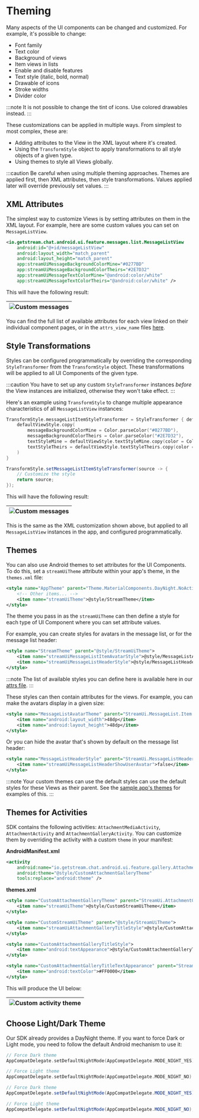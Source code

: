 
# Theming

Many aspects of the UI components can be changed and customized. For example, it's possible to change:

- Font family
- Text color
- Background of views
- Item views in lists
- Enable and disable features
- Text style (italic, bold, normal)
- Drawable of icons
- Stroke widths
- Divider color

:::note
It is not possible to change the tint of icons. Use colored drawables instead.
:::

These customizations can be applied in multiple ways. From simplest to most complex, these are:

- Adding attributes to the View in the XML layout where it's created.
- Using the `TransformStyle` object to apply transformations to all style objects of a given type.
- Using themes to style all Views globally.

:::caution
Be careful when using multiple theming approaches. Themes are applied first, then XML attributes, then style transformations. Values applied later will override previously set values.
:::

## XML Attributes

The simplest way to customize Views is by setting attributes on them in the XML layout. For example, here are some custom values you can set on `MessageListView`.

```xml
<io.getstream.chat.android.ui.feature.messages.list.MessageListView
    android:id="@+id/messageListView"
    android:layout_width="match_parent"
    android:layout_height="match_parent"
    app:streamUiMessageBackgroundColorMine="#0277BD"
    app:streamUiMessageBackgroundColorTheirs="#2E7D32"
    app:streamUiMessageTextColorMine="@android:color/white"
    app:streamUiMessageTextColorTheirs="@android:color/white" />
```

This will have the following result:

|![Custom messages](../../assets/custom_messages.png)|
| --- |

You can find the full list of available attributes for each view linked on their individual component pages, or in the `attrs_view_name` files [here](https://github.com/GetStream/stream-chat-android/tree/main/stream-chat-android-ui-components/src/main/res/values).

## Style Transformations

Styles can be configured programmatically by overriding the corresponding `StyleTransformer` from the `TransformStyle` object. These transformations will be applied to all UI Components of the given type.

:::caution
You have to set up any custom `StyleTransformer` instances *before* the View instances are initialized, otherwise they won't take effect.
:::

Here's an example using `TransformStyle` to change multiple appearance characteristics of all `MessageListView` instances:

<Tabs>
<TabItem value="kotlin" label="Kotlin">

```kotlin
TransformStyle.messageListItemStyleTransformer = StyleTransformer { defaultViewStyle ->
    defaultViewStyle.copy(
        messageBackgroundColorMine = Color.parseColor("#0277BD"),
        messageBackgroundColorTheirs = Color.parseColor("#2E7D32"),
        textStyleMine = defaultViewStyle.textStyleMine.copy(color = Color.WHITE),
        textStyleTheirs = defaultViewStyle.textStyleTheirs.copy(color = Color.WHITE),
    )
}
```
</TabItem>

<TabItem value="java" label="Java">

```java
TransformStyle.setMessageListItemStyleTransformer(source -> {
    // Customize the style
    return source;
});
```
</TabItem>
</Tabs>

This will have the following result:

|![Custom messages](../../assets/custom_messages.png)|
|---|

This is the same as the XML customization shown above, but applied to all `MessageListView` instances in the app, and configured programmatically.

## Themes

You can also use Android themes to set attributes for the UI Components. To do this, set a `streamUiTheme` attribute within your app's theme, in the `themes.xml` file:

```xml
<style name="AppTheme" parent="Theme.MaterialComponents.DayNight.NoActionBar">
    <!-- Other items... -->
    <item name="streamUiTheme">@style/StreamTheme</item>
</style>
```

The theme you pass in as the `streamUiTheme` can then define a style for each type of UI Component where you can set attribute values.

For example, you can create styles for avatars in the message list, or for the message list header:

```xml
<style name="StreamTheme" parent="@style/StreamUiTheme">
    <item name="streamUiMessageListItemAvatarStyle">@style/MessageListAvatarTheme</item>
    <item name="streamUiMessageListHeaderStyle">@style/MessageListHeaderStyle</item>
</style>
```

:::note
The list of available styles you can define here is available here in our [attrs file](https://github.com/GetStream/stream-chat-android/blob/main/stream-chat-android-ui-components/src/main/res/values/attrs.xml).
:::

These styles can then contain attributes for the views. For example, you can make the avatars display in a given size:

```xml
<style name="MessageListAvatarTheme" parent="StreamUi.MessageList.Item.Avatar">
    <item name="android:layout_width">48dp</item>
    <item name="android:layout_height">48dp</item>
</style>
```

Or you can hide the avatar that's shown by default on the message list header:

```xml
<style name="MessageListHeaderStyle" parent="StreamUi.MessageListHeader">
    <item name="streamUiMessageListHeaderShowUserAvatar">false</item>
</style>
```

:::note
Your custom themes can use the default styles can use the default styles for these Views as their parent. See the [sample app's themes](https://github.com/GetStream/stream-chat-android/blob/main/stream-chat-android-ui-components-sample/src/main/res/values/themes.xml) for examples of this.
:::

## Themes for Activities

SDK contains the following activities: `AttachmentMediaActivity`, `AttachmentActivity` and `AttachmentGalleryActivity`. You can customize them by overriding the activity with a custom `theme` in your manifest:

**AndroidManifest.xml**

```xml
<activity
    android:name="io.getstream.chat.android.ui.feature.gallery.AttachmentGalleryActivity"
    android:theme="@style/CustomAttachmentGalleryTheme"
    tools:replace="android:theme" />
```

**themes.xml**

```xml
<style name="CustomAttachmentGalleryTheme" parent="StreamUi.AttachmentGallery">
    <item name="streamUiTheme">@style/CustomStreamUiTheme</item>
</style>

<style name="CustomStreamUiTheme" parent="@style/StreamUiTheme">
    <item name="streamUiAttachmentGalleryTitleStyle">@style/CustomAttachmentGalleryTitleStyle</item>
</style>

<style name="CustomAttachmentGalleryTitleStyle">
    <item name="android:textAppearance">@style/CustomAttachmentGalleryTitleTextAppearance</item>
</style>

<style name="CustomAttachmentGalleryTitleTextAppearance" parent="StreamUiTextAppearance.HeadlineBold">
    <item name="android:textColor">#FF0000</item>
</style>
```

This will produce the UI below:

| ![Custom activity theme](../../assets/custom_activity_theme.png)  |
|-------------------------------------------------------------------|

## Choose Light/Dark Theme

Our SDK already provides a DayNight theme. If you want to force Dark or Light mode, you need to follow the default Android mechanism to use it:

<Tabs>
<TabItem value="kotlin" label="Kotlin">

```kotlin
// Force Dark theme
AppCompatDelegate.setDefaultNightMode(AppCompatDelegate.MODE_NIGHT_YES)

// Force Light theme
AppCompatDelegate.setDefaultNightMode(AppCompatDelegate.MODE_NIGHT_NO)
```
</TabItem>

<TabItem value="java" label="Java">

```java
// Force Dark theme
AppCompatDelegate.setDefaultNightMode(AppCompatDelegate.MODE_NIGHT_YES);

// Force Light theme
AppCompatDelegate.setDefaultNightMode(AppCompatDelegate.MODE_NIGHT_NO);
```
</TabItem>
</Tabs>
